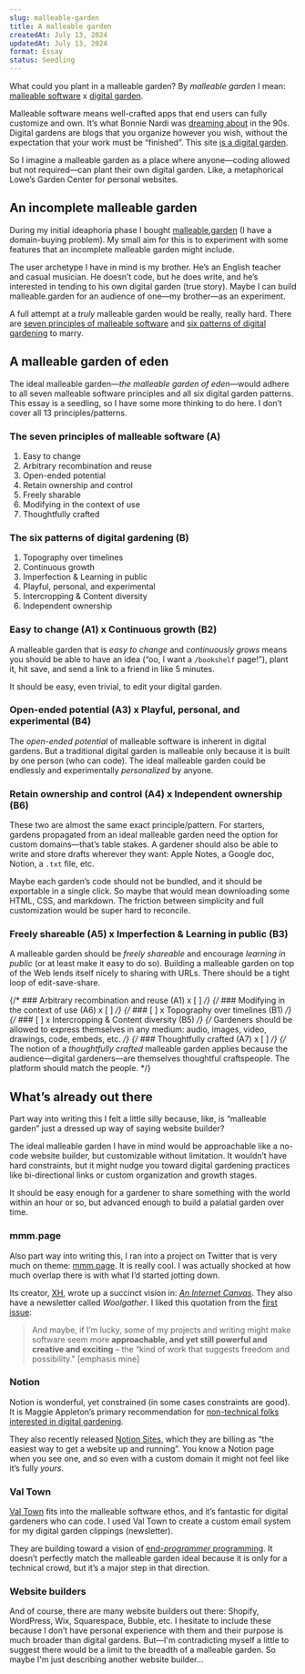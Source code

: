 ```yaml
---
slug: malleable-garden
title: A malleable garden
createdAt: July 13, 2024
updatedAt: July 13, 2024
format: Essay
status: Seedling
---
```


What could you plant in a malleable garden? By _malleable garden_ I mean: [malleable software](https://malleable.systems/) x
[digital garden](https://maggieappleton.com/garden-history).

<MalleableGarden />

Malleable software means well-crafted apps that end users can fully customize and own. It’s what Bonnie Nardi was [dreaming about](https://www.petemillspaugh.com/a-small-matter-of-programming) in the 90s. Digital gardens are blogs that you organize however you wish, without the expectation that your work must be “finished”. This site [is a digital garden](https://www.petemillspaugh.com/about#garden).

So I imagine a malleable garden as a place where anyone—coding allowed but not required—can plant their own digital garden. Like, a metaphorical Lowe’s Garden Center for personal websites.

## An incomplete malleable garden

During my initial ideaphoria phase I bought [malleable.garden](https://malleable.garden) (I have a <Link href="/silly-tlds">domain-buying problem</Link>). My small aim for this is to experiment with some features that an incomplete malleable garden might include.

The user archetype I have in mind is my brother. He’s an English teacher and casual musician. He doesn’t code, but he does write, and he’s interested in tending to his own digital garden (true story). Maybe I can build malleable.garden for an audience of one—my brother—as an experiment.

A full attempt at a _truly_ malleable garden would be really, really hard. There are [seven principles of malleable software](https://malleable.systems/mission/#principles) and [six patterns of digital gardening](https://maggieappleton.com/garden-history#the-six-patterns-of-gardening) to marry.

## A malleable garden of eden

The ideal malleable garden—_the malleable garden of eden_—would adhere to all seven malleable software principles and all six digital garden patterns. This essay is a seedling, so I have some more thinking to do here. I don’t cover all 13 principles/patterns.

### The seven principles of malleable software (A)

1. Easy to change
2. Arbitrary recombination and reuse
3. Open-ended potential
4. Retain ownership and control
5. Freely sharable
6. Modifying in the context of use
7. Thoughtfully crafted

### The six patterns of digital gardening (B)

1. Topography over timelines
2. Continuous growth
3. Imperfection & Learning in public
4. Playful, personal, and experimental
5. Intercropping & Content diversity
6. Independent ownership

### Easy to change (A1) x Continuous growth (B2)

A malleable garden that is _easy to change_ and _continuously grows_ means you should be able to have an idea (“oo, I want a `/bookshelf` page!”), plant it, hit save, and send a link to a friend in like 5 minutes.

It should be easy, even trivial, to edit your digital garden.

### Open-ended potential (A3) x Playful, personal, and experimental (B4)

The _open-ended potential_ of malleable software is inherent in digital gardens. But a traditional digital garden is malleable only because it is built by one person (who can code). The ideal malleable garden could be endlessly and experimentally _personalized_ by anyone.

### Retain ownership and control (A4) x Independent ownership (B6)

These two are almost the same exact principle/pattern. For starters, gardens propagated from an ideal malleable garden need the option for custom domains—that’s table stakes. A gardener should also be able to write and store drafts wherever they want: Apple Notes, a Google doc, Notion, a `.txt` file, etc.

Maybe each garden’s code should not be bundled, and it should be exportable in a single click. So maybe that would mean downloading some HTML, CSS, and markdown. The friction between simplicity and full customization would be super hard to reconcile.

### Freely shareable (A5) x Imperfection & Learning in public (B3)

A malleable garden should be _freely shareable_ and encourage _learning in public_ (or at least make it easy to do so). Building a malleable garden on top of the Web lends itself nicely to sharing with URLs. There should be a tight loop of edit-save-share.

{/* ### Arbitrary recombination and reuse (A1) x [ ] */}
{/* ### Modifying in the context of use (A6) x [ ] */}
{/* ### [ ] x Topography over timelines (B1) */}
{/* ### [ ] x Intercropping & Content diversity (B5) */}
{/* Gardeners should be allowed to express themselves in any medium: audio, images, video, drawings, code, embeds, etc. */}
{/* ### Thoughtfully crafted (A7) x [ ] */}
{/* The notion of a _thoughtfully crafted_ malleable garden applies because the audience—digital gardeners—are themselves thoughtful craftspeople. The platform should match the people. */}

## What’s already out there

Part way into writing this I felt a little silly because, like, is “malleable garden” just a dressed up way of saying website builder?

The ideal malleable garden I have in mind would be approachable like a no-code website builder, but customizable without limitation. It wouldn’t have hard constraints, but it might nudge you toward digital gardening practices like bi-directional links or custom organization and growth stages.

It should be easy enough for a gardener to share something with the world within an hour or so, but advanced enough to build a palatial garden over time.

### mmm.page

Also part way into writing this, I ran into a project on Twitter that is very much on theme: [mmm.page](https://mmm.page). It is really cool. I was actually shocked at how much overlap there is with what I’d started jotting down.

Its creator, [XH](https://x.com/xhfloz), wrote up a succinct vision in: [_An Internet Canvas_](https://paper.mmm.dev/). They also have a newsletter called _Woolgather_. I liked this quotation from the [first issue](https://woolgather.sh/issue/1):

> And maybe, if I’m lucky, some of my projects and writing might make software seem more **approachable, and yet still powerful and creative and exciting** – the “kind of work that suggests freedom and possibility." [emphasis mine]

### Notion

Notion is wonderful, yet constrained (in some cases constraints are good). It is Maggie Appleton’s primary recommendation for [non-technical folks interested in digital gardening](https://maggieappleton.com/nontechnical-gardening).

They also recently released [Notion Sites](https://www.notion.so/product/sites), which they are billing as “the easiest way to get a website up and running”. You know a Notion page when you see one, and so even with a custom domain it might not feel like it’s fully _yours_.

### Val Town

[Val Town](https://val.town) fits into the malleable software ethos, and it’s fantastic for digital gardeners who can code. I used Val Town to <Link href="/cultivating-emails">create a custom email system</Link> for my digital garden clippings (newsletter).

They are building toward a vision of [end-_programmer_ programming](https://blog.val.town/blog/end-programmer-programming/). It doesn’t perfectly match the malleable garden ideal because it is only for a technical crowd, but it’s a major step in that direction.

### Website builders

And of course, there are many website builders out there: Shopify, WordPress, Wix, Squarespace, Bubble, etc. I hesitate to include these because I don’t have personal experience with them and their purpose is much broader than digital gardens. But—I'm contradicting myself a little to suggest there would be a limit to the breadth of a malleable garden. So maybe I'm just describing another website builder...

